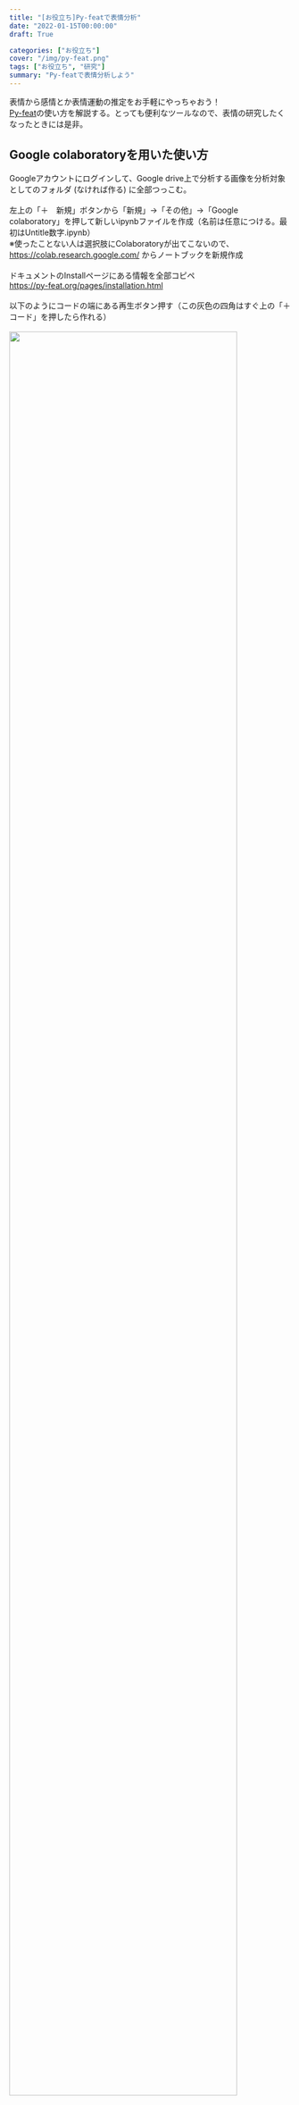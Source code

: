 ```yaml
---
title: "[お役立ち]Py-featで表情分析"
date: "2022-01-15T00:00:00"
draft: True

categories: ["お役立ち"]
cover: "/img/py-feat.png"
tags: ["お役立ち", "研究"]
summary: "Py-featで表情分析しよう"
---
```


表情から感情とか表情運動の推定をお手軽にやっちゃおう！<br>
[Py-feat](https://py-feat.org/pages/intro.html)の使い方を解説する。とっても便利なツールなので、表情の研究したくなったときには是非。<br>

## Google colaboratoryを用いた使い方

Googleアカウントにログインして、Google drive上で分析する画像を分析対象としてのフォルダ (なければ作る) に全部つっこむ。
<br>
<br>
左上の「＋　新規」ボタンから「新規」→「その他」→「Google colaboratory」を押して新しいipynbファイルを作成（名前は任意につける。最初はUntitle数字.ipynb）
<br>
※使ったことない人は選択肢にColaboratoryが出てこないので、[https://colab.research.google.com/](https://colab.research.google.com/)
からノートブックを新規作成<br>
<br>
ドキュメントのInstallページにある情報を全部コピペ<br>
[https://py-feat.org/pages/installation.html](https://py-feat.org/pages/installation.html)
<br><br>
以下のようにコードの端にある再生ボタン押す（この灰色の四角はすぐ上の「＋コード」を押したら作れる）
<br>
<br>
  <img src="/img/py_f1.png" width=90%>
<br>
（ここから新しいコードを回すときには「＋コード」で新しいブロック作ってからにすると再生可能性・可読性が高まる）<br>
以下のコードをコピペして、また再生ボタンを押す<br>


```python:prepare
from google.colab import drive
drive.mount('/content/drive')
```  

<br>
  <img src="/img/py_f2.png" width=90%>
<br>
上図のようにアクセス許可を聞かれるので全部おーけー。
<br>
<br>
次はデータを読み込む。以下をコピペ
<br>

```python:dataload
# data読み込み
import glob
 
files = glob.glob("/content/drive/MyDrive/(任意のフォルダ名)/*")
print(files)
```  
出力に['/content/drive/MyDrive/(対象フォルダ)/(対象ファイル)', ←こういう感じのが出てきたらちゃんと読み込めてる。
<br>
*は「ここにあるやつ全部もってきてくれ～」ってやつ
<br>
<br>
次は分析を行う画像ごとにFor文を使って何度も解析を回しています。<br>
（ここではbmpファイルが対象となってますが、対象となる画像の保存形式によって変えてください：e.g., png）
<br>

```python:run
# これで回りはするはず
# csvは画像フォルダ内に保存されます
for image in files: 
    detector.detect_image(image, outputFname = image.replace(".bmp", ".csv"))

```  

以上です。ここまで回し切ればGoogle drive内のフォルダに解析済みデータが全部入っています。Congratulation！
<br>
ではでは！<br>

<br>
[<img src="/img/violet-button.png" width=20%>](https://www.buymeacoffee.com/nsushishushi)
<br>

##### 他にこんな記事があるよ
 [OpenFaceで表情分析](https://susishushi.github.io/my_blog/post/of/)<br>
[表情刺激のデータベース(fIMDb)](https://susishushi.github.io/my_blog/post/fimdb/)
<br>
[コミュニケーションの計算論モデルをGithubで再現](https://susishushi.github.io/my_blog/post/rsa_1/)


